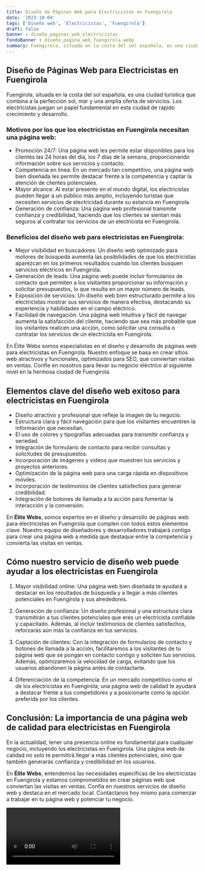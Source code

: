 ```yaml
---
title: Diseño de Páginas Web para Electricistas en Fuengirola
date: '2023-10-04'
tags: ['Diseño web', 'Electricistas', 'Fuengirola']
draft: false
banner : diseño_paginas_web_electricistas
fondoBanner : diseño_pagina_web_fuengirola.webp
summary: Fuengirola, situada en la costa del sol española, es una ciudad turística que combina a la perfección sol, mar y una amplia oferta de servicios. Los electricistas juegan un papel fundamental en esta ciudad de rápido crecimiento y desarrollo.
---
```


## Diseño de Páginas Web para Electricistas en Fuengirola

Fuengirola, situada en la costa del sol española, es una ciudad turística que combina a la perfección sol, mar y una amplia oferta de servicios. Los electricistas juegan un papel fundamental en esta ciudad de rápido crecimiento y desarrollo.

### Motivos por los que los electricistas en Fuengirola necesitan una página web:
- Promoción 24/7: Una página web les permite estar disponibles para los clientes las 24 horas del día, los 7 días de la semana, proporcionando información sobre sus servicios y contacto.
- Competencia en línea: En un mercado tan competitivo, una página web bien diseñada les permite destacar frente a la competencia y captar la atención de clientes potenciales.
- Mayor alcance: Al estar presente en el mundo digital, los electricistas pueden llegar a un público más amplio, incluyendo turistas que necesiten servicios de electricidad durante su estancia en Fuengirola.
- Generación de confianza: Una página web profesional transmite confianza y credibilidad, haciendo que los clientes se sientan más seguros al contratar los servicios de un electricista en Fuengirola.

### Beneficios del diseño web para electricistas en Fuengirola:
- Mejor visibilidad en buscadores: Un diseño web optimizado para motores de búsqueda aumenta las posibilidades de que los electricistas aparezcan en los primeros resultados cuando los clientes busquen servicios eléctricos en Fuengirola.
- Generación de leads: Una página web puede incluir formularios de contacto que permiten a los visitantes proporcionar su información y solicitar presupuestos, lo que resulta en un mayor número de leads.
- Exposición de servicios: Un diseño web bien estructurado permite a los electricistas mostrar sus servicios de manera efectiva, destacando su experiencia y habilidades en el campo eléctrico.
- Facilidad de navegación: Una página web intuitiva y fácil de navegar aumenta la satisfacción del cliente, haciendo que sea más probable que los visitantes realicen una acción, como solicitar una consulta o contratar los servicios de un electricista en Fuengirola.

En Élite Webs somos especialistas en el diseño y desarrollo de páginas web para electricistas en Fuengirola. Nuestro enfoque se basa en crear sitios web atractivos y funcionales, optimizados para SEO, que conviertan visitas en ventas. Confíe en nosotros para llevar su negocio eléctrico al siguiente nivel en la hermosa ciudad de Fuengirola.

<GifSeo />

<Cta />

## Elementos clave del diseño web exitoso para electricistas en Fuengirola

- Diseño atractivo y profesional que refleje la imagen de tu negocio.
- Estructura clara y fácil navegación para que los visitantes encuentren la información que necesitan.
- El uso de colores y tipografías adecuadas para transmitir confianza y seriedad.
- Integración de formulario de contacto para recibir consultas y solicitudes de presupuestos.
- Incorporación de imágenes y videos que muestren tus servicios y proyectos anteriores.
- Optimización de la página web para una carga rápida en dispositivos móviles.
- Incorporación de testimonios de clientes satisfechos para generar credibilidad.
- Integración de botones de llamada a la acción para fomentar la interacción y la conversión.

En **Élite Webs**, somos expertos en el diseño y desarrollo de páginas web para electricistas en Fuengirola que cumplen con todos estos elementos clave. Nuestro equipo de diseñadores y desarrolladores trabajará contigo para crear una página web a medida que destaque entre la competencia y convierta las visitas en ventas.

## Cómo nuestro servicio de diseño web puede ayudar a los electricistas en Fuengirola

1. Mayor visibilidad online: Una página web bien diseñada te ayudará a destacar en los resultados de búsqueda y a llegar a más clientes potenciales en Fuengirola y sus alrededores.

2. Generación de confianza: Un diseño profesional y una estructura clara transmitirán a tus clientes potenciales que eres un electricista confiable y capacitado. Además, al incluir testimonios de clientes satisfechos, reforzarás aún más la confianza en tus servicios.

3. Captación de clientes: Con la integración de formularios de contacto y botones de llamada a la acción, facilitaremos a los visitantes de tu página web que se pongan en contacto contigo y soliciten tus servicios. Además, optimizaremos la velocidad de carga, evitando que los usuarios abandonen la página antes de contactarte.

4. Diferenciación de la competencia: En un mercado competitivo como el de los electricistas en Fuengirola, una página web de calidad te ayudará a destacar frente a tus competidores y a posicionarte como la opción preferida por los clientes.

## Conclusión: La importancia de una página web de calidad para electricistas en Fuengirola

En la actualidad, tener una presencia online es fundamental para cualquier negocio, incluyendo los electricistas en Fuengirola. Una página web de calidad no solo te permitirá llegar a más clientes potenciales, sino que también generarás confianza y credibilidad en los usuarios.

En **Élite Webs**, entendemos las necesidades específicas de los electricistas en Fuengirola y estamos comprometidos en crear páginas web que conviertan las visitas en ventas. Confía en nuestros servicios de diseño web y destaca en el mercado local. Contáctanos hoy mismo para comenzar a trabajar en tu página web y potenciar tu negocio.

<Video />

<CtaBot job='Electricistas' city='Fuengirola'/>

<Gmaps query='Fuengirola+españa+maps' />